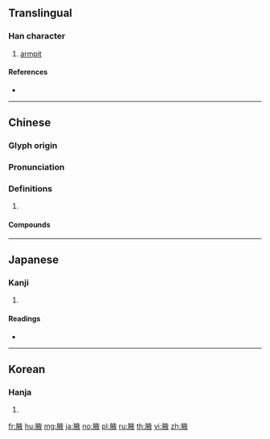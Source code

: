 {{character info/new}}
==Translingual==

===Han character===
{{Han char|rn=130|rad=肉|as=08|sn=12|four=70247|canj=BYOK}}

# [[armpit]]

====References====
* {{Han ref|kx=0986.280|dkj=29615|dj=1439.070|hdz=32090.050|uh=814B|ud=33099|bh=B5C5|bd=46533}}

----

==Chinese==
{{zh-forms}}

===Glyph origin===
{{Han etym}}

===Pronunciation===
{{zh-pron
|m=yè,yì
|c=jik6,jat6
|mn=qz:ia̍k/tw,xm,zz:e̍k
|mc=y
|oc=y
|cat=
}}

===Definitions===
{{zh-hanzi}}

# {{rfdef|zh}}

====Compounds====
{{zh-der|一狐之腋|事生肘腋|兩腋生風|禍生肘腋|肘腋|肘腋之患|肘腋之憂|腋下|腋毛|腋窩|腋翅|腋臭|腋芽|變生肘腋|集腋成裘}}

----

==Japanese==

===Kanji===
{{ja-kanji|grade=|rs=肉08}}

# {{defn|lang=ja|sort=肉08}}

====Readings====
* {{ja-readings|on=[[えき]] (eki), [[せき]] (seki)|kun=[[わき]] (waki)}}

----

==Korean==

===Hanja===
{{ko-hanja|hangeul=액|eumhun=|rv=aek|mr=aek|y=ayk}}

# {{defn|lang=ko|sort=肉08}}

[[fr:腋]]
[[hu:腋]]
[[mg:腋]]
[[ja:腋]]
[[no:腋]]
[[pl:腋]]
[[ru:腋]]
[[th:腋]]
[[vi:腋]]
[[zh:腋]]